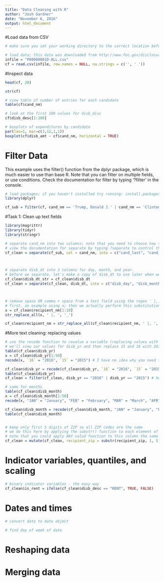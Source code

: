```yaml
---
title: "Data Cleaning with R"
author: "Josh Gardner"
date: "November 6, 2016"
output: html_document
---
```


#Load data from CSV
```r
# make sure you set your working directory to the correct location before running this!

# load data; this data was downloaded from http://www.fec.gov/disclosurep/PDownload.do
infile = "P00000001D-ALL.csv"
cf = read.csv(infile, row.names = NULL, na.strings = c('', ' '))
```

#Inspect data
```r
head(cf, 20)

str(cf)

# view table of number of entries for each candidate 
table(cf$cand_nm)

# look at the first 100 values for disb_disc
cf$disb_desc[1:100]

# boxplots of expenditures by candidate
par(las=1, mar=c(3,12,1,1))
boxplot(cf$disb_amt ~ cf$cand_nm, horizontal = TRUE)
```

# Filter Data
This example uses the filter() function from the dplyr package, which is much easier to use than base R. Note that you can filter on multiple fields, or use conditions. Check the documentation for filter by typing '?filter' in the console.
```r
# load packages; if you haven't installed try running: install.packages('dplyr')
library(dplyr)

cf_sub = filter(cf, cand_nm == 'Trump, Donald J.' | cand_nm == 'Clinton, Hillary Rodham')
```

#Task 1: Clean up text fields
```r
library(magrittr)
library(tidyr)
library(stringr)

# separate cand_nm into two columns; note that you need to choose how to handle cnadidates with > 2 names by specifying the 'extra' parameter.
# view the documentation for separate by typing ?separate to control the characters R will separate on (spaces, underscores, decimal, etc)
cf_clean = separate(cf_sub, col = cand_nm, into = c("cand_last", "cand_first"), extra = "merge")



# separate disb_dt into 3 columns for day, month, and year.
# before we separate, let's make a copy of disb_dt to use later when we explore DateTime objects.
cf_clean$disb_dt_str = cf_clean$disb_dt
cf_clean = separate(cf_clean, disb_dt, into = c("disb_day", "disb_month", "disb_yr"))



# remove space OR comma + space from a text field using the regex ' |, '
# first, an example using x; then we actually perform this substitution on our dataframe
x = cf_clean$recipient_nm[1:10]
str_replace_all(x, ' |, ', '_')

cf_clean$recipient_nm = str_replace_all(cf_clean$recipient_nm, ' |, ', '_')
```

#More text cleaning: replacing values
```r

# use the recode function to revalue a variable (replacing values with new values)
# we'll view our values for disb_yr and then replace 15 and 16 with 2015 and 2016.
table(cf_clean$disb_yr)
x = cf_clean$disb_yr[1:50]
recode(x, `16` = "2016", `15` = "2015") # I have no idea why you need to use backticks for numeric values, but you do.

cf_clean$disb_yr = recode(cf_clean$disb_yr, `16` = "2016", `15` = "2015")
table(cf_clean$disb_yr)
cf_clean = filter(cf_clean, disb_yr == "2016" | disb_yr == "2015") # here, we drop the 3 pesky observations with a bad year

# same for months
table(cf_clean$disb_month)
x = cf_clean$disb_month[1:50]
recode(x, "JAN" = "January", "FEB" = "February", "MAR" = "March", "APR" = "April", "MAY" = "May", "JUN" = "June", "JUL" = "July", "AUG" = "August", "SEP" = "September", "OCT" = "October", "NOV" = "November", "DEC" = "December")

cf_clean$disb_month = recode(cf_clean$disb_month, "JAN" = "January", "FEB" = "February", "MAR" = "March", "APR" = "April", "MAY" = "May", "JUN" = "June", "JUL" = "July", "AUG" = "August", "SEP" = "September", "OCT" = "October", "NOV" = "November", "DEC" = "December")
table(cf_clean$disb_month)


# keep only first 5 digits of ZIP so all ZIP codes are the same
# we do this here by applying the substr() function to each element of the recipient_zip column
# note that you could apply ANY valud function to this column the same way using the mutate() function!
cf_clean = mutate(cf_clean, recipient_zip = substr(recipient_zip, 1, 5))
```

# Indicator variables, quantiles, and scaling
```r
# binary indicator variables - the easy way
cf_clean$is_rent = ifelse(cf_clean$disb_desc == "RENT", TRUE, FALSE)
```

# Dates and times
```r
# convert date to date object

# find day of week of date

```

# Reshaping data

# Merging data